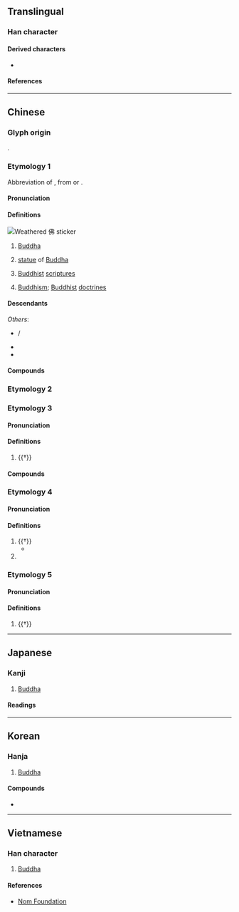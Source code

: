 {{also|仏|彿}}
{{character info/new}}
==Translingual==
{{stroke order|strokes=7}}

===Han character===
{{Han char|rn=9|rad=人|as=05|sn=7|four=25227|canj=OLLN|ids=⿰亻弗}}

====Derived characters====
* {{l|mul|[[𠲽]], [[梻]], [[𩎵]], [[𡌅]]}}

====References====
{{Han ref|kx=0099.040|dkj=00517|dj=0208.110|hdz=10140.030|uh=4F5B}}

----

==Chinese==
{{zh-forms|alt=仏,㚕,仸,𠑵,𠇛,𡗻,𡘉,𦤲}}
{{zh-wp}}

===Glyph origin===
{{Han etym}}
{{Han compound|亻|弗|ls=psc|c1=s|c2=p}}.

===Etymology 1===
Abbreviation of {{ltc-l|佛陀}}, from {{der|zh|pi|buddha}} or {{der|zh|sa|बुद्ध||awakened; enlightened}}.

====Pronunciation====
{{zh-pron
|m=fó
|m-s=
|dg=фә1
|c=fat6
|c-t=
|g=
|h=pfs=fu̍t;gd=fud6
|j=
|mb=hō/hŭ
|md=hŭk
|mn=qz,tw,xm:pu̍t/hu̍t
|mn_note=pu̍t - vernacular; hu̍t - literary
|mn-t=hug8
|w=5veq
|x=
|mc=y
|oc=y
|cat=pn,n
}}

====Definitions====
[[File:Weathered Chinese 佛 sticker.jpg|thumb|Weathered 佛 sticker]]
{{zh-hanzi}}

# {{lb|zh|Buddhism}} [[Buddha]]
#: {{zh-x|佛陀|Buddha}}
#: {{zh-x|佛教|Buddhism}}
# {{lb|zh|Buddhism}} [[statue]] of [[Buddha]]
# {{lb|zh|by extension}} [[Buddhist]] [[scripture]]s
# {{lb|zh|by extension}} [[Buddhism]]; [[Buddhist]] [[doctrine]]s

====Descendants====
{{CJKV||ふつ|j2=ぶつ|j=仏|불|phật|v2=Phật}}
''Others'':
* {{desc|mn|ᠪᠤᠷᠬᠠᠨ|bor=1}} / {{l|mn|бурхан}}
* {{desc|vi|Bụt||a wise and kind old man in folklore|bor=1}}
* {{desc|za|baed|bor=1}}

====Compounds====
{{zh-der|借花獻佛|佛馱|孔佛|佛郎機|呵佛罵祖|佛龕|佛國記|佞佛|佛七|三世佛|佛戾|佛會|北方佛教|五方佛|佛境|佛爺|佛性|佛教|佛位|佛道|千佛山|佛印|丹佛|佛場|佛妝|佛子|佛跳牆|佛教音樂|佛頭著糞|三因佛性|佛光|佛經|錠光佛|吃齋唸佛|佛圖|佛手|佛指甲|佛天三寶|佛誕節|千佛塔|佛海|佛珠|佛門|佛日|哈佛大學|佛眼|佛眼兒|念豆兒佛|念米佛|念佛三昧|念佛|佛手瓜|佛燈|南無佛|佛生日|即身成佛|佛因|佛寺|佛青|佛祖|佛誕日|佛粥|佛老|佛號|供佛|伊闕佛龕|佛來明哥|佛手柑|寶生佛|佛口蛇心|佛法|佛門弟子|佛牙|佛剎|佛事|佛成道日|佛陀|即心即佛|七佛|佛曲|佛圖澄|佛蒙特州|佛地|作佛事|大乘佛教|佛心宗|三階佛法|佛學|原始佛教|五會念佛|佛堂|佛圖戶|千佛洞|佛前佛後|佛國|佛舍利|佛眼相看|佛桑|佛果|佛書|佛家|佛像|佛科擺|泥多佛大|歡喜佛|成佛|求神拜佛|抱佛腳|無量壽佛|浴佛節|毗婆尸佛|白豆兒佛|稱名念佛|浴佛|活佛|拜佛|萬家生佛|番佛|生佛萬家|濟公活佛|揀佛燒香|毗舍婆佛|見在佛|訶佛罵祖|西藏佛教|西西佛斯|觀音佛祖|老佛爺|立地成佛|選佛場|著糞佛頭|綸音佛語|阿彌陀佛|蛇心佛口|闢佛|長齋繡佛|觀想念佛|藥師佛|見性成佛|部派佛教|辟支佛|繡佛|佛典|佛體|佛山|主佛|佛羅里達|哈佛|一佛出世|一佛出世，二佛涅槃|一佛出世，二佛升天}}

===Etymology 2===
{{zh-see|彿|s}}

===Etymology 3===

====Pronunciation====
{{zh-pron
|m=佛
|c=fat1
|dial=n
|cat=v
}}

====Definitions====
{{zh-hanzi}}

# {{†}} {{zh-alt-form|拂|to go against; to be contrary to}}

====Compounds====
{{zh-der|fold=1|佛戾}}

===Etymology 4===

====Pronunciation====
{{zh-pron
|m=bì
|c=bat6
|dial=n
|cat=v,pn
}}

====Definitions====
{{zh-hanzi}}

# {{†}} {{zh-alt-form|弼|to assist}}
#* {{zh-x|佛{bì} 時 仔肩，示 我 顯 德行。|'''Assist''' me to bear the burden [of my position],<br>And show me how to display a virtuous conduct.|ref=Shijing}}
# {{surname|lang=zh}}

===Etymology 5===

====Pronunciation====
{{zh-pron
|m=bó
|c=but6
|dial=n
|cat=a
}}

====Definitions====
{{zh-hanzi}}

# {{†}} {{zh-alt-form|勃|prosperous; thriving}}

{{zh-cat|Religion|Buddhism}}

----

==Japanese==
{{ja-kanji forms|仏|佛}}

===Kanji===
{{ja-kanji|grade=n|rs=人05|shin=仏}}

# [[Buddha]]

====Readings====
{{ja-readings
|goon=ぶつ
|kanon=ふつ
|kun=ほとけ-
|nanori=さらぎ
}}

----

==Korean==

===Hanja===
{{ko-hanja|hangeul=[[불]], [[필]]}}

# [[Buddha]]

====Compounds====
* {{ko-l|불교|佛敎|Buddhism}}

----

==Vietnamese==

===Han character===
{{vi-hantu|[[Phật]], [[phất]]|rs=人05}}

# [[Buddha]]

====References====
* [http://nomfoundation.org/common/nom_details.php?codepoint=4f5b Nom Foundation]